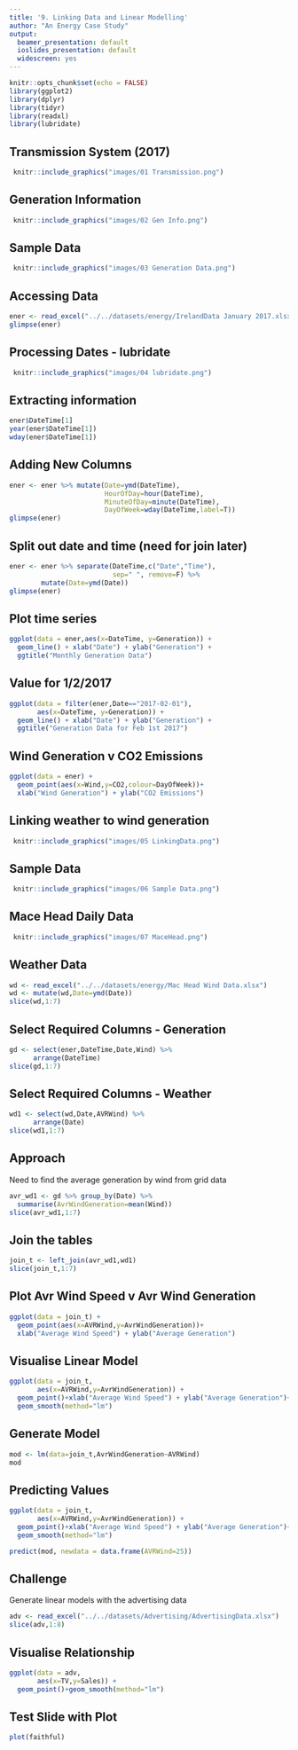 ```yaml
---
title: '9. Linking Data and Linear Modelling'
author: "An Energy Case Study"
output:
  beamer_presentation: default
  ioslides_presentation: default
  widescreen: yes
---
```


```r
knitr::opts_chunk$set(echo = FALSE)
library(ggplot2)
library(dplyr)
library(tidyr)
library(readxl)
library(lubridate)
```

## Transmission System (2017)

```r
 knitr::include_graphics("images/01 Transmission.png")
```

## Generation Information

```r
 knitr::include_graphics("images/02 Gen Info.png")
```

## Sample Data

```r
 knitr::include_graphics("images/03 Generation Data.png")
```

## Accessing Data
```r
ener <- read_excel("../../datasets/energy/IrelandData January 2017.xlsx")
glimpse(ener)

```

## Processing Dates - lubridate
```r
 knitr::include_graphics("images/04 lubridate.png")
```

## Extracting information
```r
ener$DateTime[1]
year(ener$DateTime[1])
wday(ener$DateTime[1])

```

## Adding New Columns
```r
ener <- ener %>% mutate(Date=ymd(DateTime),
                        HourOfDay=hour(DateTime),
                        MinuteOfDay=minute(DateTime),
                        DayOfWeek=wday(DateTime,label=T))
glimpse(ener)

```

## Split out date and time (need for join later)
```r
ener <- ener %>% separate(DateTime,c("Date","Time"),
                          sep=" ", remove=F) %>%
        mutate(Date=ymd(Date))
glimpse(ener)
```

## Plot time series

```r
ggplot(data = ener,aes(x=DateTime, y=Generation)) +  
  geom_line() + xlab("Date") + ylab("Generation") +
  ggtitle("Monthly Generation Data")
```

## Value for 1/2/2017

```r
ggplot(data = filter(ener,Date=="2017-02-01"),
       aes(x=DateTime, y=Generation)) +  
  geom_line() + xlab("Date") + ylab("Generation") +
  ggtitle("Generation Data for Feb 1st 2017")
```

## Wind Generation v CO2 Emissions

```r
ggplot(data = ener) +  
  geom_point(aes(x=Wind,y=CO2,colour=DayOfWeek))+
  xlab("Wind Generation") + ylab("CO2 Emissions")
```

## Linking weather to wind generation
```r
 knitr::include_graphics("images/05 LinkingData.png")
```

## Sample Data
```r
 knitr::include_graphics("images/06 Sample Data.png")
```

## Mace Head Daily Data
```r
 knitr::include_graphics("images/07 MaceHead.png")
```

## Weather Data
```r
wd <- read_excel("../../datasets/energy/Mac Head Wind Data.xlsx")
wd <- mutate(wd,Date=ymd(Date))
slice(wd,1:7)
```

## Select Required Columns - Generation
```r
gd <- select(ener,DateTime,Date,Wind) %>% 
      arrange(DateTime)
slice(gd,1:7) 
```

## Select Required Columns - Weather
```r
wd1 <- select(wd,Date,AVRWind) %>% 
      arrange(Date)
slice(wd1,1:7)
```

## Approach
Need to find the average generation by wind from grid data
```r
avr_wd1 <- gd %>% group_by(Date) %>%
  summarise(AvrWindGeneration=mean(Wind))
slice(avr_wd1,1:7)
```

## Join the tables
```r
join_t <- left_join(avr_wd1,wd1)
slice(join_t,1:7)
```

## Plot Avr Wind Speed v Avr Wind Generation
```r
ggplot(data = join_t) +  
  geom_point(aes(x=AVRWind,y=AvrWindGeneration))+
  xlab("Average Wind Speed") + ylab("Average Generation")
```

## Visualise Linear Model
```r
ggplot(data = join_t,
       aes(x=AVRWind,y=AvrWindGeneration)) +  
  geom_point()+xlab("Average Wind Speed") + ylab("Average Generation")+
  geom_smooth(method="lm")
```

## Generate Model
```r
mod <- lm(data=join_t,AvrWindGeneration~AVRWind)
mod
```

## Predicting Values
```r
ggplot(data = join_t,
       aes(x=AVRWind,y=AvrWindGeneration)) +  
  geom_point()+xlab("Average Wind Speed") + ylab("Average Generation")+
  geom_smooth(method="lm")

predict(mod, newdata = data.frame(AVRWind=25))
```

## Challenge

Generate linear models with the advertising data
```r
adv <- read_excel("../../datasets/Advertising/AdvertisingData.xlsx")
slice(adv,1:8)
```

## Visualise Relationship

```r
ggplot(data = adv,
       aes(x=TV,y=Sales)) +  
  geom_point()+geom_smooth(method="lm")

```

## Test Slide with Plot

```r
plot(faithful)
```



